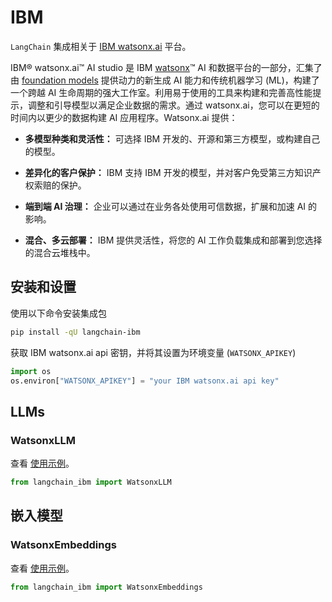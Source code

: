 # IBM

`LangChain` 集成相关于 [IBM watsonx.ai](https://www.ibm.com/products/watsonx-ai) 平台。

IBM® watsonx.ai™ AI studio 是 IBM [watsonx](https://www.ibm.com/watsonx)™ AI 和数据平台的一部分，汇集了由 [foundation models](https://www.ibm.com/products/watsonx-ai/foundation-models) 提供动力的新生成 AI 能力和传统机器学习 (ML)，构建了一个跨越 AI 生命周期的强大工作室。利用易于使用的工具来构建和完善高性能提示，调整和引导模型以满足企业数据的需求。通过 watsonx.ai，您可以在更短的时间内以更少的数据构建 AI 应用程序。Watsonx.ai 提供：

- **多模型种类和灵活性：** 可选择 IBM 开发的、开源和第三方模型，或构建自己的模型。

- **差异化的客户保护：** IBM 支持 IBM 开发的模型，并对客户免受第三方知识产权索赔的保护。

- **端到端 AI 治理：** 企业可以通过在业务各处使用可信数据，扩展和加速 AI 的影响。

- **混合、多云部署：** IBM 提供灵活性，将您的 AI 工作负载集成和部署到您选择的混合云堆栈中。

## 安装和设置

使用以下命令安装集成包

```bash
pip install -qU langchain-ibm
```

获取 IBM watsonx.ai api 密钥，并将其设置为环境变量 (`WATSONX_APIKEY`)

```python
import os
os.environ["WATSONX_APIKEY"] = "your IBM watsonx.ai api key"
```

## LLMs

### WatsonxLLM

查看 [使用示例](/docs/integrations/llms/ibm_watsonx)。

```python
from langchain_ibm import WatsonxLLM
```

## 嵌入模型

### WatsonxEmbeddings

查看 [使用示例](/docs/integrations/text_embedding/ibm_watsonx)。

```python
from langchain_ibm import WatsonxEmbeddings
```